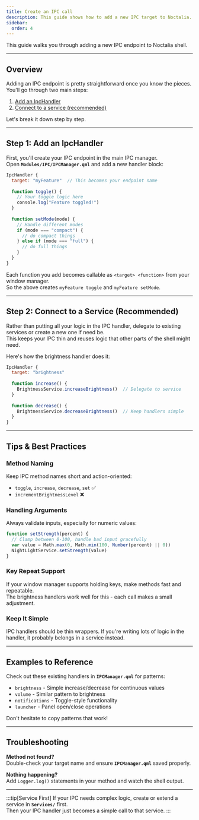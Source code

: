 ```yaml
---
title: Create an IPC call
description: This guide shows how to add a new IPC target to Noctalia.
sidebar:
  order: 4
---
```


This guide walks you through adding a new IPC endpoint to Noctalia shell.

---

## Overview

Adding an IPC endpoint is pretty straightforward once you know the pieces.  
You'll go through two main steps:

1. [Add an IpcHandler](#step-1-add-an-ipchandler)
2. [Connect to a service (recommended)](#step-2-connect-to-a-service-recommended)

Let's break it down step by step.

---

## Step 1: Add an IpcHandler

First, you'll create your IPC endpoint in the main IPC manager.  
Open **`Modules/IPC/IPCManager.qml`** and add a new handler block:

```qml
IpcHandler {
  target: "myFeature"  // This becomes your endpoint name
  
  function toggle() {
    // Your toggle logic here
    console.log("Feature toggled!")
  }
  
  function setMode(mode) {
    // Handle different modes
    if (mode === "compact") {
      // do compact things
    } else if (mode === "full") {
      // do full things  
    }
  }
}
```

Each function you add becomes callable as `<target> <function>` from your window manager.  
So the above creates `myFeature toggle` and `myFeature setMode`.

---

## Step 2: Connect to a Service (Recommended)

Rather than putting all your logic in the IPC handler, delegate to existing services or create a new one if need be.  
This keeps your IPC thin and reuses logic that other parts of the shell might need.

Here's how the brightness handler does it:

```qml
IpcHandler {
  target: "brightness"
  
  function increase() {
    BrightnessService.increaseBrightness()  // Delegate to service
  }
  
  function decrease() {
    BrightnessService.decreaseBrightness()  // Keep handlers simple
  }
}
```

---

## Tips & Best Practices

### Method Naming
Keep IPC method names short and action-oriented:
- `toggle`, `increase`, `decrease`, `set` ✅
- `incrementBrightnessLevel` ❌

### Handling Arguments
Always validate inputs, especially for numeric values:

```qml
function setStrength(percent) {
  // Clamp between 0-100, handle bad input gracefully
  var value = Math.max(0, Math.min(100, Number(percent) || 0))
  NightLightService.setStrength(value)
}
```

### Key Repeat Support  
If your window manager supports holding keys, make methods fast and repeatable.  
The brightness handlers work well for this - each call makes a small adjustment.

### Keep It Simple
IPC handlers should be thin wrappers. If you're writing lots of logic in the handler, it probably belongs in a service instead.

---

## Examples to Reference

Check out these existing handlers in **`IPCManager.qml`** for patterns:

- `brightness` - Simple increase/decrease for continuous values
- `volume` - Similar pattern to brightness  
- `notifications` - Toggle-style functionality
- `launcher` - Panel open/close operations

Don't hesitate to copy patterns that work!

---

## Troubleshooting

**Method not found?**  
Double-check your target name and ensure **`IPCManager.qml`** saved properly.

**Nothing happening?**  
Add `Logger.log()` statements in your method and watch the shell output.

---

:::tip[Service First]
If your IPC needs complex logic, create or extend a service in **`Services/`** first.  
Then your IPC handler just becomes a simple call to that service.
:::
